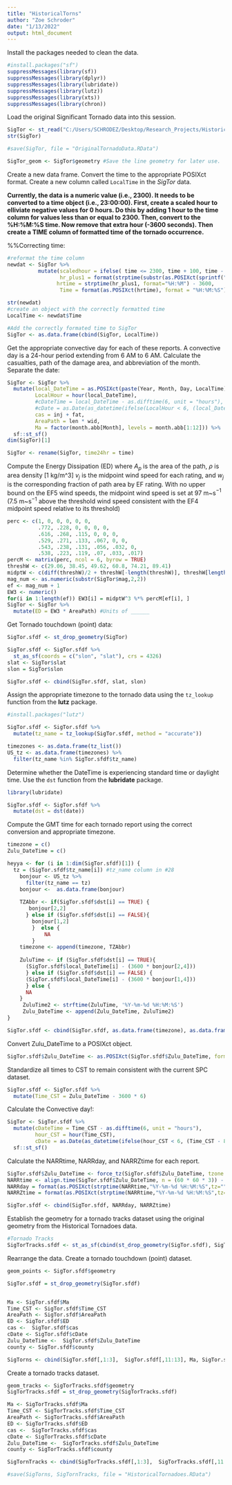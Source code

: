 ```yaml
---
title: "HistoricalTorns"
author: "Zoe Schroder"
date: "1/13/2022"
output: html_document
---
```


Install the packages needed to clean the data. 
```r
#install.packages("sf")
suppressMessages(library(sf))
suppressMessages(library(dplyr))
suppressMessages(library(lubridate))
suppressMessages(library(lutz))
suppressMessages(library(xts))
suppressMessages(library(chron))
```

Load the original Significant Tornado data into this session. 
```r
SigTor <- st_read("C:/Users/SCHRODEZ/Desktop/Research_Projects/HistoricalTornadoes/SignificantTornadoesData/SignificantTornadoes.shp")
str(SigTor)

#save(SigTor, file = "OriginalTornadoData.RData")

SigTor_geom <- SigTor$geometry #Save the line geometry for later use.
```

Create a new data frame. Convert the time to the appropriate POSIXct format. Create a new column called `LocalTime` in the *SigTor* data. 

**Currently, the data is a numeric value (i.e., 2300). It needs to be converted to a time object (i.e., 23:00:00). First, create a scaled hour to elliviate negative values for 0 hours. Do this by adding 1 hour to the time column for values less than or equal to 2300. Then, convert to the %H:%M:%S time. Now remove that extra hour (-3600 seconds). Then create a TIME column of formatted time of the tornado occurrence.** 

%%Correcting time: 
```r
#reformat the time column
newdat <- SigTor %>%
          mutate(scaledhour = ifelse( time <= 2300, time + 100, time - 2300),
                 hr_plus1 = format(strptime(substr(as.POSIXct(sprintf("%04.0f", scaledhour), format="%H%M"), 12, 16), '%H:%M'), '%H:%M'),
                hrtime = strptime(hr_plus1, format="%H:%M") - 3600,
                 Time = format(as.POSIXct(hrtime), format = "%H:%M:%S"))

str(newdat)
#create an object with the correctly formatted time
LocalTime <- newdat$Time

#Add the correctly formated time to SigTor
SigTor <- as.data.frame(cbind(SigTor, LocalTime))
```

Get the appropriate convective day for each of these reports. A convective day is a 24-hour period extending from 6 AM to 6 AM. Calculate the casualties, path of the damage area, and abbreviation of the month. 
Separate the date: 
```r
SigTor <- SigTor %>%
  mutate(local_DateTime = as.POSIXct(paste(Year, Month, Day, LocalTime), format = "%Y%m%d%H"),
         LocalHour = hour(local_DateTime),
         #cDateTime = local_DateTime - as.difftime(6, unit = "hours"),
         #cDate = as.Date(as_datetime(ifelse(LocalHour < 6, (local_DateTime - 86400), cDateTime), tz = Sys.timezone())),
         cas = inj + fat,
         AreaPath = len * wid,
         Ma = factor(month.abb[Month], levels = month.abb[1:12])) %>%
  sf::st_sf()
dim(SigTor)[1]

SigTor <- rename(SigTor, time24hr = time)
```
Compute the Energy Dissipation (ED) where $A_p$ is the area of the path, $\rho$ is area density [1 kg/m^3]  $v_j$ is the midpoint wind speed for each rating, and $w_j$ is the corresponding fraction of path area by EF rating. With no upper bound on the EF5 wind speeds, the midpoint wind speed is set at 97 m~s$^{-1}$ (7.5 m~s$^{-1}$ above the threshold wind speed consistent with the EF4 midpoint speed relative to its threshold)
```r
perc <- c(1, 0, 0, 0, 0, 0, 
          .772, .228, 0, 0, 0, 0,
          .616, .268, .115, 0, 0, 0,
          .529, .271, .133, .067, 0, 0,
          .543, .238, .131, .056, .032, 0,
          .538, .223, .119, .07, .033, .017)
percM <- matrix(perc, ncol = 6, byrow = TRUE)
threshW <- c(29.06, 38.45, 49.62, 60.8, 74.21, 89.41)
midptW <- c(diff(threshW)/2 + threshW[-length(threshW)], threshW[length(threshW)] + 7.5)
mag_num <- as.numeric(substr(SigTor$mag,2,2))
ef <- mag_num + 1 
EW3 <- numeric()
for(i in 1:length(ef)) EW3[i] = midptW^3 %*% percM[ef[i], ]
SigTor <- SigTor %>%
  mutate(ED = EW3 * AreaPath) #Units of ______
``` 

Get Tornado touchdown (point) data: 
```r
SigTor.sfdf <- st_drop_geometry(SigTor)

SigTor.sfdf <- SigTor.sfdf %>%
  st_as_sf(coords = c("slon", "slat"), crs = 4326)
slat <- SigTor$slat
slon = SigTor$slon

SigTor.sfdf <- cbind(SigTor.sfdf, slat, slon)
```

Assign the appropriate timezone to the tornado data using the `tz_lookup` function from the **lutz** package. 
```r
#install.packages("lutz")

SigTor.sfdf <- SigTor.sfdf %>% 
  mutate(tz_name = tz_lookup(SigTor.sfdf, method = "accurate"))

timezones <- as.data.frame(tz_list())
US_tz <- as.data.frame(timezones) %>%
  filter(tz_name %in% SigTor.sfdf$tz_name) 
```

Determine whether the DateTime is experiencing standard time or daylight time. Use the `dst` function from the **lubridate** package. 
```r
library(lubridate)

SigTor.sfdf <- SigTor.sfdf %>%
  mutate(dst = dst(date))
```

Compute the GMT time for each tornado report using the correct conversion and appropriate timezone. 
```r
timezone = c()
Zulu_DateTime = c()

heyya <- for (i in 1:dim(SigTor.sfdf)[1]) {
  tz = (SigTor.sfdf$tz_name[i]) #tz_name column in #28 
    bonjour <- US_tz %>%
      filter(tz_name == tz) 
    bonjour <-  as.data.frame(bonjour)
    
    TZAbbr <- if(SigTor.sfdf$dst[i] == TRUE) {
       bonjour[2,2]
      } else if (SigTor.sfdf$dst[i] == FALSE){
        bonjour[1,2] 
        }  else { 
            NA
        }
    timezone <- append(timezone, TZAbbr)
    
    ZuluTime <- if (SigTor.sfdf$dst[i] == TRUE){
      (SigTor.sfdf$local_DateTime[i] - (3600 * bonjour[2,4])) 
      } else if (SigTor.sfdf$dst[i] == FALSE) {
      (SigTor.sfdf$local_DateTime[i] - (3600 * bonjour[1,4]))
      } else {
      NA
    }
     ZuluTime2 <- strftime(ZuluTime, '%Y-%m-%d %H:%M:%S')
     Zulu_DateTime <- append(Zulu_DateTime, ZuluTime2)
}

SigTor.sfdf <- cbind(SigTor.sfdf, as.data.frame(timezone), as.data.frame(Zulu_DateTime))
```


Convert Zulu_DateTime to a POSIXct object. 
```r
SigTor.sfdf$Zulu_DateTime <- as.POSIXct(SigTor.sfdf$Zulu_DateTime, format = "%Y-%m-%d %H:%M:%S", tz = "UTC")
```

Standardize all times to CST to remain consistent with the current SPC dataset. 
```r
SigTor.sfdf <- SigTor.sfdf %>%
  mutate(Time_CST = Zulu_DateTime - 3600 * 6)
```

 Calculate the Convective day!:
```r
SigTor <- SigTor.sfdf %>%
  mutate(cDateTime = Time_CST - as.difftime(6, unit = "hours"),
         hour_CST = hour(Time_CST),
         cDate = as.Date(as_datetime(ifelse(hour_CST < 6, (Time_CST - 86400), cDateTime), tz = Sys.timezone()))) %>%
  sf::st_sf()
```

Calculate the NARRtime, NARRday, and NARRZtime for each report. 
```r
SigTor.sfdf$Zulu_DateTime <- force_tz(SigTor.sfdf$Zulu_DateTime, tzone = "UTC")
NARRtime <- align.time(SigTor.sfdf$Zulu_DateTime, n = (60 * 60 * 3)) - 3600 * 3 ###Had to remove the -3600*3
NARRday = format(as.POSIXct(strptime(NARRtime,"%Y-%m-%d %H:%M:%S",tz="")) ,format = "%Y/%m/%d")
NARRZtime = format(as.POSIXct(strptime(NARRtime,"%Y-%m-%d %H:%M:%S",tz="")) ,format = "%H")

SigTor.sfdf <- cbind(SigTor.sfdf, NARRday, NARRZtime)
```

Establish the geometry for a tornado tracks dataset using the original geometry from the Historical Tornadoes data. 
```r
#Tornado Tracks
SigTorTracks.sfdf <- st_as_sf(cbind(st_drop_geometry(SigTor.sfdf), SigTor_geom))
```

Rearrange the data. Create a tornado touchdown (point) dataset. 
```r
geom_points <- SigTor.sfdf$geometry

SigTor.sfdf = st_drop_geometry(SigTor.sfdf)


Ma <- SigTor.sfdf$Ma
Time_CST <- SigTor.sfdf$Time_CST
AreaPath <- SigTor.sfdf$AreaPath
ED <- SigTor.sfdf$ED
cas <-  SigTor.sfdf$cas
cDate <- SigTor.sfdf$cDate
Zulu_DateTime <-  SigTor.sfdf$Zulu_DateTime
county <- SigTor.sfdf$county

SigTorns <- cbind(SigTor.sfdf[,1:3],  SigTor.sfdf[,11:13], Ma, SigTor.sfdf[,17:19], Time_CST, county, SigTor.sfdf[,5:9], AreaPath, ED, cas, SigTor.sfdf[,28:29], SigTor.sfdf[,14:15], cDate, Zulu_DateTime, SigTor.sfdf[,30:32], SigTorTracks.sfdf[,35:36], geom_points )
```

Create a tornado tracks dataset. 
```r
geom_tracks <- SigTorTracks.sfdf$geometry
SigTorTracks.sfdf = st_drop_geometry(SigTorTracks.sfdf)

Ma <- SigTorTracks.sfdf$Ma
Time_CST <- SigTorTracks.sfdf$Time_CST
AreaPath <- SigTorTracks.sfdf$AreaPath
ED <- SigTorTracks.sfdf$ED
cas <-  SigTorTracks.sfdf$cas
cDate <- SigTorTracks.sfdf$cDate
Zulu_DateTime <-  SigTorTracks.sfdf$Zulu_DateTime
county <- SigTorTracks.sfdf$county

SigTornTracks <- cbind(SigTorTracks.sfdf[,1:3],  SigTorTracks.sfdf[,11:13], Ma, SigTorTracks.sfdf[,17:19], Time_CST, county, SigTorTracks.sfdf[,5:9], AreaPath, ED, cas, SigTorTracks.sfdf[,28:29], SigTorTracks.sfdf[,14:15], cDate, Zulu_DateTime, SigTorTracks.sfdf[,30:32], SigTorTracks.sfdf[,35:36], geom_tracks)
```

```r
#save(SigTorns, SigTornTracks, file = "HistoricalTornadoes.RData")
```



